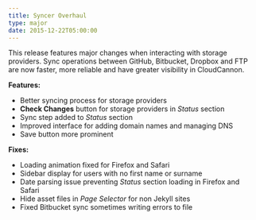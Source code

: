 ```yaml
---
title: Syncer Overhaul
type: major
date: 2015-12-22T05:00:00
---
```


This release features major changes when interacting with storage providers. Sync operations between GitHub, Bitbucket, Dropbox and FTP are now faster, more reliable and have greater visibility in CloudCannon.

**Features:**

* Better syncing process for storage providers
* **Check Changes** button for storage providers in *Status* section
* Sync step added to *Status* section
* Improved interface for adding domain names and managing DNS
* Save button more prominent

**Fixes:**

* Loading animation fixed for Firefox and Safari
* Sidebar display for users with no first name or surname
* Date parsing issue preventing *Status* section loading in Firefox and Safari
* Hide asset files in *Page Selector* for non Jekyll sites
* Fixed Bitbucket sync sometimes writing errors to file